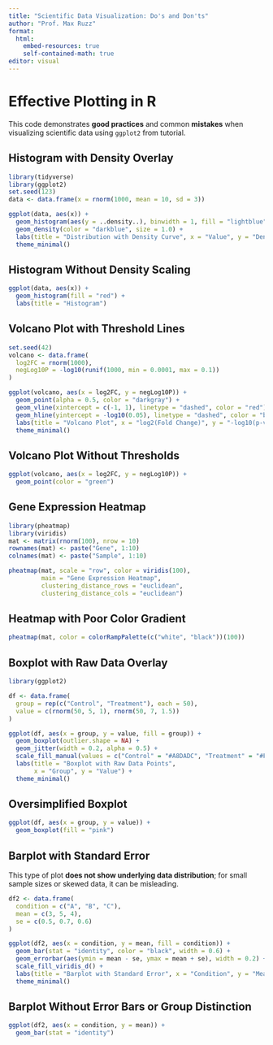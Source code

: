 ---
title: "Scientific Data Visualization: Do's and Don'ts"
author: "Prof. Max Ruzz"
format:
  html:
    embed-resources: true
    self-contained-math: true
editor: visual
---

# Effective Plotting in R

This code demonstrates **good practices** and common **mistakes** when visualizing scientific data using `ggplot2` from tutorial.

## Histogram with Density Overlay

```{r}
library(tidyverse)
library(ggplot2)
set.seed(123)
data <- data.frame(x = rnorm(1000, mean = 10, sd = 3))

ggplot(data, aes(x)) +
  geom_histogram(aes(y = ..density..), binwidth = 1, fill = "lightblue", color = "black") +
  geom_density(color = "darkblue", size = 1.0) +
  labs(title = "Distribution with Density Curve", x = "Value", y = "Density") +
  theme_minimal()
```

## Histogram Without Density Scaling

```{r}
ggplot(data, aes(x)) +
  geom_histogram(fill = "red") +
  labs(title = "Histogram")

```

## Volcano Plot with Threshold Lines

```{r}
set.seed(42)
volcano <- data.frame(
  log2FC = rnorm(1000),
  negLog10P = -log10(runif(1000, min = 0.0001, max = 0.1))
)

ggplot(volcano, aes(x = log2FC, y = negLog10P)) +
  geom_point(alpha = 0.5, color = "darkgray") +
  geom_vline(xintercept = c(-1, 1), linetype = "dashed", color = "red") +
  geom_hline(yintercept = -log10(0.05), linetype = "dashed", color = "blue") +
  labs(title = "Volcano Plot", x = "log2(Fold Change)", y = "-log10(p-value)") +
  theme_minimal()

```

## Volcano Plot Without Thresholds

```{r}
ggplot(volcano, aes(x = log2FC, y = negLog10P)) +
  geom_point(color = "green")

```

## Gene Expression Heatmap

```{r}
library(pheatmap)
library(viridis)
mat <- matrix(rnorm(100), nrow = 10)
rownames(mat) <- paste("Gene", 1:10)
colnames(mat) <- paste("Sample", 1:10)

pheatmap(mat, scale = "row", color = viridis(100),
         main = "Gene Expression Heatmap",
         clustering_distance_rows = "euclidean",
         clustering_distance_cols = "euclidean")

```

## Heatmap with Poor Color Gradient

```{r}
pheatmap(mat, color = colorRampPalette(c("white", "black"))(100))

```

## Boxplot with Raw Data Overlay

```{r}
library(ggplot2)

df <- data.frame(
  group = rep(c("Control", "Treatment"), each = 50),
  value = c(rnorm(50, 5, 1), rnorm(50, 7, 1.5))
)

ggplot(df, aes(x = group, y = value, fill = group)) +
  geom_boxplot(outlier.shape = NA) +
  geom_jitter(width = 0.2, alpha = 0.5) +
  scale_fill_manual(values = c("Control" = "#A8DADC", "Treatment" = "#F4A261")) +
  labs(title = "Boxplot with Raw Data Points",
       x = "Group", y = "Value") +
  theme_minimal()


```

## Oversimplified Boxplot

```{r}
ggplot(df, aes(x = group, y = value)) +
  geom_boxplot(fill = "pink")

```

## Barplot with Standard Error

This type of plot **does not show underlying data distribution**; for small sample sizes or skewed data, it can be misleading.

```{r}
df2 <- data.frame(
  condition = c("A", "B", "C"),
  mean = c(3, 5, 4),
  se = c(0.5, 0.7, 0.6)
)

ggplot(df2, aes(x = condition, y = mean, fill = condition)) +
  geom_bar(stat = "identity", color = "black", width = 0.6) +
  geom_errorbar(aes(ymin = mean - se, ymax = mean + se), width = 0.2) +
  scale_fill_viridis_d() +
  labs(title = "Barplot with Standard Error", x = "Condition", y = "Mean") +
  theme_minimal()

```

## Barplot Without Error Bars or Group Distinction

```{r}
ggplot(df2, aes(x = condition, y = mean)) +
  geom_bar(stat = "identity")

```
